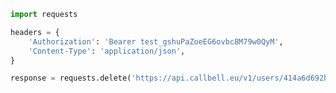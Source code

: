 ```python
import requests

headers = {
    'Authorization': 'Bearer test_gshuPaZoeEG6ovbc8M79w0QyM',
    'Content-Type': 'application/json',
}

response = requests.delete('https://api.callbell.eu/v1/users/414a6d692bd645ed803f2e7ce360d4c8/status', headers=headers)

```